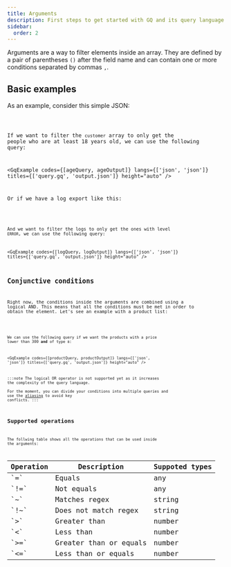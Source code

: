 ```yaml
---
title: Arguments
description: First steps to get started with GQ and its query language
sidebar:
  order: 2
---
```



Arguments are a way to filter elements inside an array. They are defined by a pair of parentheses `()` after the field name and can contain one or more conditions separated by commas `,`.

## Basic examples

As an example, consider this simple JSON:

<Code code={ageInput} lang="json" title="input.json" />

If we want to filter the `customer` array to only get the people who are at least 18 years old, we can use the following query:

<GqExample codes={[ageQuery, ageOutput]} langs={['json', 'json']} titles={['query.gq', 'output.json']} height="auto" />

Or if we have a log export like this:

<Code code={logInput} lang="json" title="input.json" />

And we want to filter the logs to only get the ones with level `ERROR`, we can use the following query:

<GqExample codes={[logQuery, logOutput]} langs={['json', 'json']} titles={['query.gq', 'output.json']} height="auto" />

## Conjunctive conditions

Right now, the conditions inside the arguments are combined using a logical AND. This means that all the conditions must be met in order to obtain the element.
Let's see an example with a product list:

<Code code={productInput} lang="json" title="input.json" />

We can use the following query if we want the products with a price lower than 300 **and** of type `B`:

<GqExample codes={[productQuery, productOutput]} langs={['json', 'json']} titles={['query.gq', 'output.json']} height="auto" />

:::note
The logical OR operator is not supported yet as it increases the complexity of the query language.\
For the moment, you can divide your conditions into multiple queries and use the [aliasing](/docs/concepts/aliases) to avoid key conflicts.
:::

## Supported operations

The follwing table shows all the operations that can be used inside the arguments:

<table>
  <thead>
    <tr>
      <th>Operation</th>
      <th>Description</th>
      <th>Suppoted types</th>
    </tr>
  </thead>
  <tbody>
    <tr>
      <td className="text-center">`=`</td>
      <td>Equals</td>
      <td>any</td>
    </tr>
    <tr>
      <td className="text-center">`!=`</td>
      <td>Not equals</td>
      <td>any</td>
    </tr>
    <tr>
      <td className="text-center">`~`</td>
      <td>Matches regex</td>
      <td>string</td>
    </tr>
    <tr>
      <td className="text-center">`!~`</td>
      <td>Does not match regex</td>
      <td>string</td>
    </tr>
    <tr>
      <td className="text-center">`>`</td>
      <td>Greater than</td>
      <td>number</td>
    </tr>
    <tr>
      <td className="text-center">`<`</td>
      <td>Less than</td>
      <td>number</td>
    </tr>
    <tr>
      <td className="text-center">`>=`</td>
      <td>Greater than or equals</td>
      <td>number</td>
    </tr>
    <tr>
      <td className="text-center">`<=`</td>
      <td>Less than or equals</td>
      <td>number</td>
    </tr>
  </tbody>
</table>
